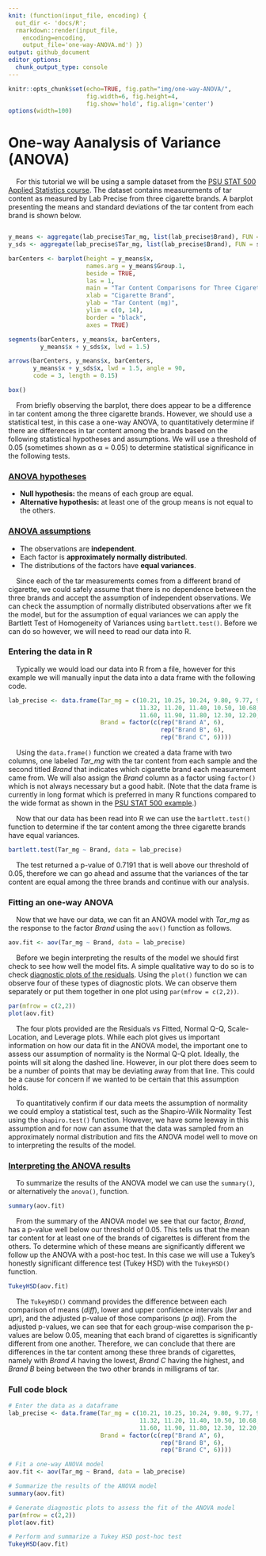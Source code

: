 ```yaml
---
knit: (function(input_file, encoding) {
  out_dir <- 'docs/R';
  rmarkdown::render(input_file,
    encoding=encoding,
    output_file='one-way-ANOVA.md') })
output: github_document
editor_options:
  chunk_output_type: console
---
```

  
```r
knitr::opts_chunk$set(echo=TRUE, fig.path="img/one-way-ANOVA/",
                      fig.width=6, fig.height=4,
                      fig.show='hold', fig.align='center')
options(width=100)
```

# One-way Aanalysis of Variance (ANOVA)

&nbsp;&nbsp;&nbsp;&nbsp;For this tutorial we will be using a sample dataset from the [PSU STAT 500 Applied Statistics course](https://online.stat.psu.edu/stat500/lesson/10/10.1). The dataset contains measurements of tar content as measured by Lab Precise from three cigarette brands. A barplot presenting the means and standard deviations of the tar content from each brand is shown below.

```r

```

```r
y_means <- aggregate(lab_precise$Tar_mg, list(lab_precise$Brand), FUN = mean)
y_sds <- aggregate(lab_precise$Tar_mg, list(lab_precise$Brand), FUN = sd)

barCenters <- barplot(height = y_means$x,
                      names.arg = y_means$Group.1,
                      beside = TRUE,
                      las = 1,
                      main = "Tar Content Comparisons for Three Cigarette Brands",
                      xlab = "Cigarette Brand",
                      ylab = "Tar Content (mg)",
                      ylim = c(0, 14),
                      border = "black",
                      axes = TRUE)

segments(barCenters, y_means$x, barCenters,
         y_means$x + y_sds$x, lwd = 1.5)

arrows(barCenters, y_means$x, barCenters,
       y_means$x + y_sds$x, lwd = 1.5, angle = 90,
       code = 3, length = 0.15)

box()
```

&nbsp;&nbsp;&nbsp;&nbsp;From briefly observing the barplot, there does appear to be a difference in tar content among the three cigarette brands. However, we should use a statistical test, in this case a one-way ANOVA, to quantitatively determine if there are differences in tar content among the brands based on the following statistical hypotheses and assumptions. We will use a threshold of 0.05 (sometimes shown as &alpha; = 0.05) to determine statistical significance in the following tests.

### [ANOVA hypotheses](https://online.stat.psu.edu/stat500/lesson/10/10.2)

- **Null hypothesis:** the means of each group are equal.  
- **Alternative hypothesis:** at least one of the group means is not equal to the others.

### [ANOVA assumptions](https://online.stat.psu.edu/stat500/lesson/10/10.2/10.2.1)

- The observations are **independent**.
- Each factor is **approximately normally distributed**.
- The distributions of the factors have **equal variances**.

&nbsp;&nbsp;&nbsp;&nbsp;Since each of the tar measurements comes from a different brand of cigarette, we could safely assume that there is no dependence between the three brands and accept the assumption of independent observations. We can check the assumption of normally distributed observations after we fit the model, but for the assumption of equal variances we can apply the Bartlett Test of Homogeneity of Variances using `bartlett.test()`. Before we can do so however, we will need to read our data into R.

### Entering the data in R

&nbsp;&nbsp;&nbsp;&nbsp;Typically we would load our data into R from a file, however for this example we will manually input the data into a data frame with the following code.

```r
lab_precise <- data.frame(Tar_mg = c(10.21, 10.25, 10.24, 9.80, 9.77, 9.73,
                                     11.32, 11.20, 11.40, 10.50, 10.68, 10.90,
                                     11.60, 11.90, 11.80, 12.30, 12.20, 12.20),
                          Brand = factor(c(rep("Brand A", 6),
                                           rep("Brand B", 6),
                                           rep("Brand C", 6))))
```

&nbsp;&nbsp;&nbsp;&nbsp;Using the `data.frame()` function we created a data frame with two columns, one labeled *Tar_mg* with the tar content from each sample and the second titled *Brand* that indicates which cigarette brand each measurement came from. We will also assign the *Brand* column as a factor using `factor()` which is not always necessary but a good habit.  (Note that the data frame is currently in long format which is preferred in many R functions compared to the wide format as shown in the [PSU STAT 500 example](https://online.stat.psu.edu/stat500/lesson/10/10.1).)

&nbsp;&nbsp;&nbsp;&nbsp;Now that our data has been read into R we can use the `bartlett.test()` function to determine if the tar content among the three cigarette brands have equal variances.

```r
bartlett.test(Tar_mg ~ Brand, data = lab_precise)
```

&nbsp;&nbsp;&nbsp;&nbsp;The test returned a p-value of 0.7191 that is well above our threshold of 0.05, therefore we can go ahead and assume that the variances of the tar content are equal among the three brands and continue with our analysis.

### Fitting an one-way ANOVA

&nbsp;&nbsp;&nbsp;&nbsp;Now that we have our data, we can fit an ANOVA model with *Tar_mg* as the response to the factor *Brand* using the `aov()` function as follows.

```r
aov.fit <- aov(Tar_mg ~ Brand, data = lab_precise)
```

&nbsp;&nbsp;&nbsp;&nbsp;Before we begin interpreting the results of the model we should first check to see how well the model fits. A simple qualitative way to do so is to check [diagnostic plots of the residuals](https://online.stat.psu.edu/stat462/node/117/). Using the `plot()` function we can observe four of these types of diagnostic plots. We can observe them separately or put them together in one plot using `par(mfrow = c(2,2))`.

```r
par(mfrow = c(2,2))
plot(aov.fit)
```

&nbsp;&nbsp;&nbsp;&nbsp;The four plots provided are the Residuals vs Fitted, Normal Q-Q, Scale-Location, and Leverage plots. While each plot gives us important information on how our data fit in the ANOVA model, the important one to assess our assumption of normality is the Normal Q-Q plot. Ideally, the points will sit along the dashed line. However, in our plot there does seem to be a number of points that may be deviating away from that line. This could be a cause for concern if we wanted to be certain that this assumption holds.  

&nbsp;&nbsp;&nbsp;&nbsp;To quantitatively confirm if our data meets the assumption of normality we could employ a statistical test, such as the Shapiro-Wilk Normality Test using the `shapiro.test()` function. However, we have some leeway in this assumption and for now can assume that the data was sampled from an approximately normal distribution and fits the ANOVA model well to move on to interpreting the results of the model.

### [Interpreting the ANOVA results](https://online.stat.psu.edu/stat485/lesson/12/12.2)

&nbsp;&nbsp;&nbsp;&nbsp;To summarize the results of the ANOVA model we can use the `summary()`, or alternatively the `anova()`, function.

```r
summary(aov.fit)
```

&nbsp;&nbsp;&nbsp;&nbsp;From the summary of the ANOVA model we see that our factor, *Brand*, has a p-value well below our threshold of 0.05. This tells us that the mean tar content for at least one of the brands of cigarettes is different from the others. To determine which of these means are significantly different we follow up the ANOVA with a post-hoc test. In this case we will use a Tukey's honestly significant difference test (Tukey HSD) with the `TukeyHSD()` function.

```r
TukeyHSD(aov.fit)
```

&nbsp;&nbsp;&nbsp;&nbsp;The `TukeyHSD()` command provides the difference between each comparison of means (*diff*), lower and upper confidence intervals (*lwr* and *upr*), and the adjusted p-value of those comparisons (*p adj*). From the adjusted p-values, we can see that for each group-wise comparison the p-values are below 0.05, meaning that each brand of cigarettes is significantly different from one another. Therefore, we can conclude that there are differences in the tar content among these three brands of cigarettes, namely with *Brand A* having the lowest, *Brand C* having the highest, and *Brand B* being between the two other brands in milligrams of tar.

### Full code block

```r
# Enter the data as a dataframe
lab_precise <- data.frame(Tar_mg = c(10.21, 10.25, 10.24, 9.80, 9.77, 9.73,
                                     11.32, 11.20, 11.40, 10.50, 10.68, 10.90,
                                     11.60, 11.90, 11.80, 12.30, 12.20, 12.20),
                          Brand = factor(c(rep("Brand A", 6),
                                           rep("Brand B", 6),
                                           rep("Brand C", 6))))

# Fit a one-way ANOVA model
aov.fit <- aov(Tar_mg ~ Brand, data = lab_precise)

# Summarize the results of the ANOVA model
summary(aov.fit)

# Generate diagnostic plots to assess the fit of the ANOVA model
par(mfrow = c(2,2))
plot(aov.fit)

# Perform and summarize a Tukey HSD post-hoc test
TukeyHSD(aov.fit)
```